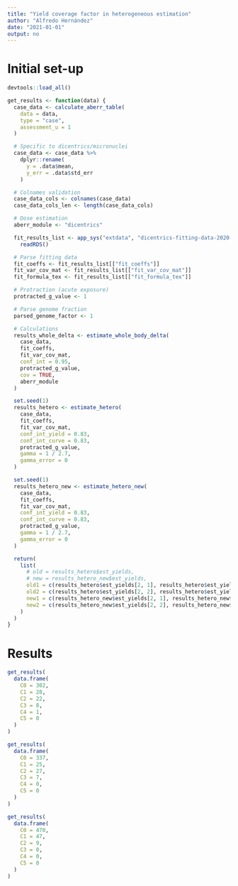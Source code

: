 ```yaml
---
title: "Yield coverage factor in heterogeneous estimation"
author: "Alfredo Hernández"
date: "2021-01-01"
output: no
---
```


# Initial set-up

```r
devtools::load_all()
```

```r
get_results <- function(data) {
  case_data <- calculate_aberr_table(
    data = data,
    type = "case",
    assessment_u = 1
  )

  # Specific to dicentrics/micronuclei
  case_data <- case_data %>%
    dplyr::rename(
      y = .data$mean,
      y_err = .data$std_err
    )

  # Colnames validation
  case_data_cols <- colnames(case_data)
  case_data_cols_len <- length(case_data_cols)

  # Dose estimation
  aberr_module <- "dicentrics"

  fit_results_list <- app_sys("extdata", "dicentrics-fitting-data-2020-10-10.rds") %>%
    readRDS()

  # Parse fitting data
  fit_coeffs <- fit_results_list[["fit_coeffs"]]
  fit_var_cov_mat <- fit_results_list[["fit_var_cov_mat"]]
  fit_formula_tex <- fit_results_list[["fit_formula_tex"]]

  # Protraction (acute exposure)
  protracted_g_value <- 1

  # Parse genome fraction
  parsed_genome_factor <- 1

  # Calculations
  results_whole_delta <- estimate_whole_body_delta(
    case_data,
    fit_coeffs,
    fit_var_cov_mat,
    conf_int = 0.95,
    protracted_g_value,
    cov = TRUE,
    aberr_module
  )

  set.seed(1)
  results_hetero <- estimate_hetero(
    case_data,
    fit_coeffs,
    fit_var_cov_mat,
    conf_int_yield = 0.83,
    conf_int_curve = 0.83,
    protracted_g_value,
    gamma = 1 / 2.7,
    gamma_error = 0
  )

  set.seed(1)
  results_hetero_new <- estimate_hetero_new(
    case_data,
    fit_coeffs,
    fit_var_cov_mat,
    conf_int_yield = 0.83,
    conf_int_curve = 0.83,
    protracted_g_value,
    gamma = 1 / 2.7,
    gamma_error = 0
  )

  return(
    list(
      # old = results_hetero$est_yields,
      # new = results_hetero_new$est_yields,
      old1 = c(results_hetero$est_yields[2, 1], results_hetero$est_yields[3, 1] - results_hetero$est_yields[2, 1]) %>% round(2),
      old2 = c(results_hetero$est_yields[2, 2], results_hetero$est_yields[3, 2] - results_hetero$est_yields[2, 2]) %>% round(2),
      new1 = c(results_hetero_new$est_yields[2, 1], results_hetero_new$est_yields[3, 1] - results_hetero_new$est_yields[2, 1]) %>% round(2),
      new2 = c(results_hetero_new$est_yields[2, 2], results_hetero_new$est_yields[3, 2] - results_hetero_new$est_yields[2, 2]) %>% round(2)
    )
  )
}
```

# Results

```r
get_results(
  data.frame(
    C0 = 302,
    C1 = 28,
    C2 = 22,
    C3 = 8,
    C4 = 1,
    C5 = 0
  )
)
```

```r
get_results(
  data.frame(
    C0 = 337,
    C1 = 25,
    C2 = 27,
    C3 = 7,
    C4 = 0,
    C5 = 0
  )
)
```

```r
get_results(
  data.frame(
    C0 = 470,
    C1 = 47,
    C2 = 9,
    C3 = 0,
    C4 = 0,
    C5 = 0
  )
)
```

